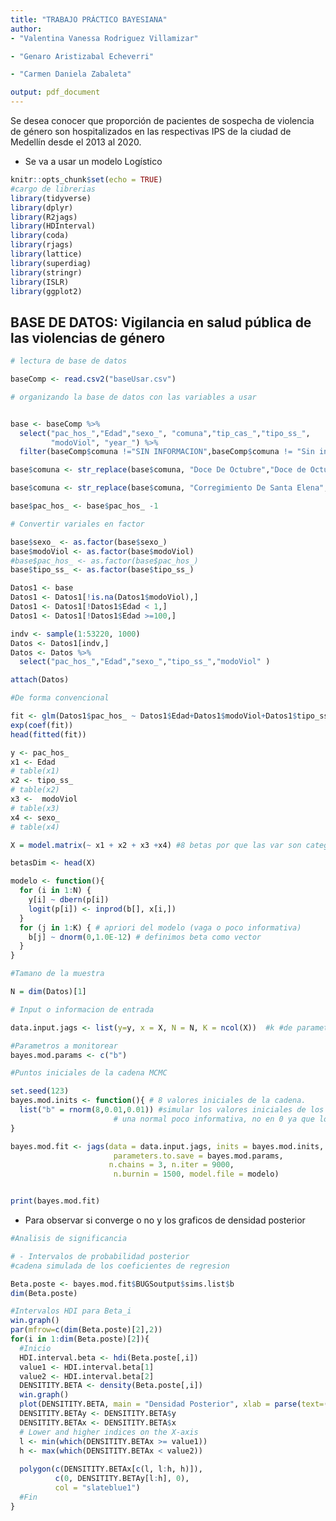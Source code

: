 ```yaml
---
title: "TRABAJO PRÁCTICO BAYESIANA"
author: 
- "Valentina Vanessa Rodriguez Villamizar" 

- "Genaro Aristizabal Echeverri" 

- "Carmen Daniela Zabaleta"

output: pdf_document
---
```


\section{Contextualización}

\section{Pregunta de interés}

Se desea conocer que proporción de pacientes de sospecha de violencia de género son hospitalizados en las respectivas IPS de la ciudad de Medellín desde el 2013 al 2020.

\section{Modelo usar}

- Se va a usar un modelo Logístico

```r
knitr::opts_chunk$set(echo = TRUE)
#cargo de librerias
library(tidyverse)
library(dplyr)
library(R2jags)
library(HDInterval)
library(coda)
library(rjags)
library(lattice)
library(superdiag)
library(stringr)
library(ISLR)
library(ggplot2)
```


## BASE DE DATOS: Vigilancia en salud pública de las violencias de género

```r

# lectura de base de datos

baseComp <- read.csv2("baseUsar.csv")

# organizando la base de datos con las variables a usar


base <- baseComp %>%
  select("pac_hos_","Edad","sexo_", "comuna","tip_cas_","tipo_ss_",
         "modoViol", "year_") %>%
  filter(baseComp$comuna !="SIN INFORMACION",baseComp$comuna != "Sin informacion", )

base$comuna <- str_replace(base$comuna, "Doce De Octubre","Doce de Octubre")

base$comuna <- str_replace(base$comuna, "Corregimiento De Santa Elena","Santa Elena")

base$pac_hos_ <- base$pac_hos_ -1

# Convertir variales en factor

base$sexo_ <- as.factor(base$sexo_)
base$modoViol <- as.factor(base$modoViol)
#base$pac_hos_ <- as.factor(base$pac_hos_)
base$tipo_ss_ <- as.factor(base$tipo_ss_)

```

\subsection{Creando el modelo en R.}

```r

Datos1 <- base
Datos1 <- Datos1[!is.na(Datos1$modoViol),]
Datos1 <- Datos1[!Datos1$Edad < 1,]
Datos1 <- Datos1[!Datos1$Edad >=100,]

indv <- sample(1:53220, 1000)
Datos <- Datos1[indv,]
Datos <- Datos %>%
  select("pac_hos_","Edad","sexo_","tipo_ss_","modoViol" )

attach(Datos)

```

```r

#De forma convencional

fit <- glm(Datos1$pac_hos_ ~ Datos1$Edad+Datos1$modoViol+Datos1$tipo_ss_+ Datos1$sexo_, family = binomial())
exp(coef(fit))
head(fitted(fit))

```


```r

y <- pac_hos_
x1 <- Edad
# table(x1)
x2 <- tipo_ss_
# table(x2)
x3 <-  modoViol
# table(x3)
x4 <- sexo_ 
# table(x4)

X = model.matrix(~ x1 + x2 + x3 +x4) #8 betas por que las var son categoricas 

betasDim <- head(X)

```


```r

modelo <- function(){
  for (i in 1:N) {
    y[i] ~ dbern(p[i]) 
    logit(p[i]) <- inprod(b[], x[i,])
  }
  for (j in 1:K) { # apriori del modelo (vaga o poco informativa)
    b[j] ~ dnorm(0,1.0E-12) # definimos beta como vector
  }
}

#Tamano de la muestra

N = dim(Datos)[1]

# Input o informacion de entrada

data.input.jags <- list(y=y, x = X, N = N, K = ncol(X))  #k #de parametros(xs)

#Parametros a monitorear
bayes.mod.params <- c("b") 

#Puntos iniciales de la cadena MCMC

set.seed(123)
bayes.mod.inits <- function(){ # 8 valores iniciales de la cadena.
  list("b" = rnorm(8,0.01,0.01)) #simular los valores iniciales de los betas, con
                       # una normal poco informativa, no en 0 ya que los datos son > 0
}

bayes.mod.fit <- jags(data = data.input.jags, inits = bayes.mod.inits,
                       parameters.to.save = bayes.mod.params, 
                      n.chains = 3, n.iter = 9000,
                       n.burnin = 1500, model.file = modelo)


print(bayes.mod.fit)


```


\subsection{Gráficas}

- Para observar si converge o no y los graficos de densidad posterior

```r
#Analisis de significancia

# - Intervalos de probabilidad posterior
#cadena simulada de los coeficientes de regresion

Beta.poste <- bayes.mod.fit$BUGSoutput$sims.list$b
dim(Beta.poste)

#Intervalos HDI para Beta_i
win.graph()
par(mfrow=c(dim(Beta.poste)[2],2))
for(i in 1:dim(Beta.poste)[2]){
  #Inicio
  HDI.interval.beta <- hdi(Beta.poste[,i])
  value1 <- HDI.interval.beta[1]
  value2 <- HDI.interval.beta[2]
  DENSITITY.BETA <- density(Beta.poste[,i])
  win.graph()
  plot(DENSITITY.BETA, main = "Densidad Posterior", xlab = parse(text=(paste0("beta[",i,"]"))))
  DENSITITY.BETAy <- DENSITITY.BETA$y
  DENSITITY.BETAx <- DENSITITY.BETA$x
  # Lower and higher indices on the X-axis
  l <- min(which(DENSITITY.BETAx >= value1))
  h <- max(which(DENSITITY.BETAx < value2))
  
  polygon(c(DENSITITY.BETAx[c(l, l:h, h)]),
          c(0, DENSITITY.BETAy[l:h], 0),
          col = "slateblue1")
  #Fin
}


```








